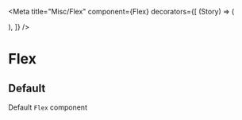 
<Meta
  title="Misc/Flex"
  component={Flex}
  decorators={[
    (Story) => (
      <div className="flex items-center justify-center">
        <Story />
      </div>
    ),
  ]}
/>

# Flex

<Description component={Flex} />
<ArgsTable of={Flex} />

## Default

Default `Flex` component

<Canvas withToolbar>
  <Story name="Default" story={stories.Default} />
</Canvas>
